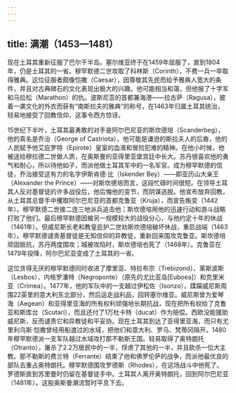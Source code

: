 ```yaml
---
---
---
```

title: 满潮（1453—1481）
---




现在土耳其重新征服了巴尔干半岛。塞尔维亚终于在1459年屈服了，直到1804年，仍是土耳其的一省。穆罕默德二世攻取了科林斯（Corinth），不费一兵一卒取得雅典。这位征服者颇像恺撒（Caesar），因尊敬其先民而给予雅典人宽大的条件，并且对古典碑石的文化表现出极大的兴趣。他可能相当和蔼，但他报了十字军和马拉松（Marathon）的仇。波斯尼亚的首都兼海港——拉古萨（Ragusa），披着一袭文化的外衣而获有“南斯拉夫的雅典”的称号，在1463年归属土耳其统治，轻易地接受了回教信仰，这事令西方惊讶。

15世纪下半叶，土耳其最勇敢的对手是阿尔巴尼亚的斯坎德培（Scanderbeg），他的真名是乔治（George of Castriota），他可能是谦逊的斯拉夫人的后裔，他的人民赋予他艾庇罗特（Epirote）皇室的血液和冒险犯难的精神。在他小时候，他被送给穆拉德二世做人质，在奥斯曼的亚得里亚堡宫廷中长大。苏丹很喜欢他的勇气和耐心，所以待他如子，而派他做土耳其军中的一名军官。成为穆罕默德的信徒，乔治接受这有力的名字伊斯肯德·比（Iskender Bey）——即亚历山大亲王（Alexander the Prince）——对斯坎德培而言，这段忙碌时间很短。在领导土耳其人反对基督徒的许多战役后，他后悔他的变节，而阴谋逃脱。他宣布放弃回教，从土耳其总督手中攫取阿尔巴尼亚的首都克鲁亚（Kruja），而宣告叛变（1442年）。穆罕默德二世接二连三地派兵追击他；斯坎德培用他的迅速行动和游斗战略打败了他们。最后穆罕默德因被另一规模较大的战役分心，与他约定十年的休战（1461年）。但威尼斯长老和教皇庇护二世劝斯坎德培破坏休战，重启战端（1463年）。穆罕默德谴责基督徒是无知信仰的异教徒，重新回来围攻克鲁亚。斯坎德培顽固抵抗，苏丹两度围攻；城被攻陷时，斯坎德培也死了（1468年）。克鲁亚在1479年投降，阿尔巴尼亚变成了土耳其的一省。

这位贪得无厌的穆罕默德同时收进了摩里亚、特拉布宗（Trebizond）、莱斯波斯（Lesbos）、内格罗潘特（Negroponte）（原先的尤比亚岛[Euboea]）和克里米亚（Crimea）。1477年，他的军队中的一支越过伊松佐（Isonzo），蹂躏威尼斯周围22英里的意大利东北部分，然后运走战利品，回转塞尔维亚。威尼斯曾为爱琴海（Aegean）和亚得里亚海的所有权利顽强地长期抗战，现在把所有权给了克鲁亚和斯库台（Scutari），而且还付了1万杜卡特（ducat）作为赔偿。西欧没能援助威尼斯，反而谴责它和异教徒和平妥协。现在土耳其到达了亚得里亚海，而只有尤里利乌斯·恺撒曾经用船渡过的水域，把他们和意大利、罗马、梵蒂冈隔开。1480年穆罕默德派一支军队越过水域攻打那不勒斯王国。轻易取得了奥特朗托（Otranto），屠杀了2.2万居民中的一半，俘虏了其他的一半，并且砍杀一位大主教。那不勒斯的费兰特（Ferrante）结束了他和佛罗伦萨的战争，而派他最优良的部队去重占奥特朗托。穆罕默德围攻罗德斯（Rhodes），在这场战斗中他死了。罗德斯直到苏里曼时仍留在基督徒手中。土耳其人离开奥特朗托，回到阿尔巴尼亚（1481年）。这股奥斯曼潮流暂时平息下去。
